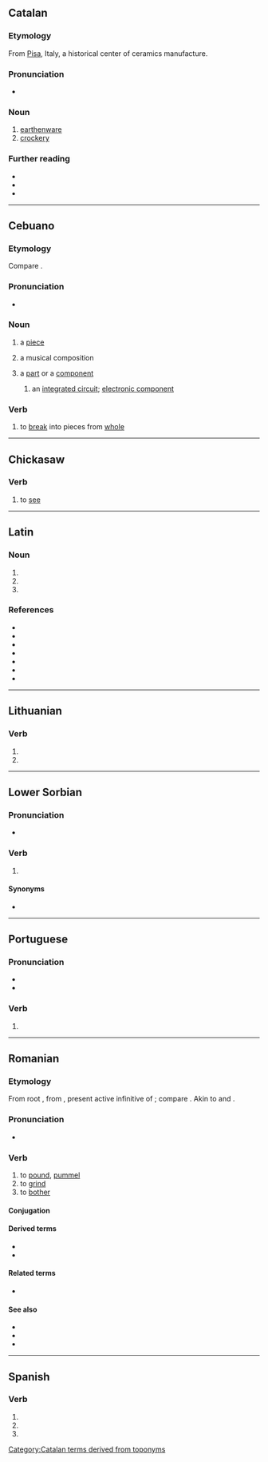 {{also|PISA|Pisa|pisá|pisà|pīsà|pișa}}
==Catalan==

===Etymology===
From [[Pisa]], Italy, a historical center of ceramics manufacture.

===Pronunciation===
* {{ca-IPA}}

===Noun===
{{ca-noun|f|-}}

# [[earthenware]]
# [[crockery]]

===Further reading===
* {{R:IEC2}}
* {{R:DCVB}}
* {{R:GDLC}}

[[Category:Catalan terms derived from toponyms]]
{{c|ca|Ceramics}}

----

==Cebuano==

===Etymology===
Compare {{cog|es|pieza}}.

===Pronunciation===
* {{hyphenation|ceb|pi|sa}}

===Noun===
{{head|ceb|noun}}

# {{lb|ceb|dated}} a [[piece]]
# {{lb|ceb|music}} a musical composition
# {{lb|ceb|of|_|electronics|electrical|mechanical}} a [[part]] or a [[component]]
## {{lb|ceb|by|_|extension}} an [[integrated circuit]]; [[semiconductor|electronic component]]

===Verb===
{{head|ceb|verb}}

# to [[break]] into pieces from [[whole]]

----

==Chickasaw==

===Verb===
{{head|cic|verb}}

# to [[see]]

----

==Latin==

===Noun===
{{la-noun-form|pisa}}

# {{inflection of|la|pisum||nom|p}}
# {{inflection of|la|pisum||acc|p}}
# {{inflection of|la|pisum||voc|p}}

===References===
* {{R:L&S}}
* {{R:du Cange}}
* {{R:Gaffiot}}
* {{R:PersEnc}}
* {{R:Peck}}
* {{R:Smith's Geography}}
* {{R:Stillwell}}

----

==Lithuanian==

===Verb===
{{head|lt|verb form}}

# {{verb form of|lt|pisti||3s|pres}}
# {{verb form of|lt|pisti||3p|pres}}

----

==Lower Sorbian==

===Pronunciation===
* {{IPA|dsb|[ˈpʲisa]}}

===Verb===
{{head|dsb|verb form}}

# {{inflection of|dsb|pisaś||3|s|pres}}

====Synonyms====
* {{l|dsb|pišo}}

----

==Portuguese==

===Pronunciation===
{{pt-IPA}}
* {{hyphenation|pt|pi|sa}}
* {{homophones|pt|piza|pizza|Pisa}}

===Verb===
{{head|pt|verb form}}

# {{pt-verb-form-of|pisar}}

----

==Romanian==

===Etymology===
From {{inh|ro|VL.|-}} root {{m|la||*pisāre}}, from {{inh|ro|la|pinsāre}}, present active infinitive of {{m|la|pinsō}}; compare {{cog|rup|chisedz|chisedz, chisari}}. Akin to {{cog|es|pisar}} and {{cog|pt|pisar}}.

===Pronunciation===
* {{audio|ro|LL-Q7913 (ron)-Filosoful-pisa.wav|Audio}}

===Verb===
{{ro-verb|conj=1|pisează|pisat}}

# to [[pound]], [[pummel]]
# to [[grind]]
# to [[bother]]

====Conjugation====
{{ro-conj-a-ez|pis}}

====Derived terms====
* {{l|ro|pisare}}
* {{l|ro|pisătură}}

====Related terms====
* {{l|ro|păsat}}

====See also====
* {{l|ro|pișa}}
* {{l|ro|piuă}}
* {{l|ro|măcina}}

----

==Spanish==

===Verb===
{{head|es|verb form}}

# {{es-verb form of|ending=ar|mood=imperative|sense=affirmative|pers=2|formal=no|number=singular|pisar}}
# {{es-verb form of|ending=ar|mood=indicative|tense=present|pers=2|formal=yes|number=singular|pisar}}
# {{es-verb form of|ending=ar|mood=indicative|tense=present|pers=3|number=singular|pisar}}